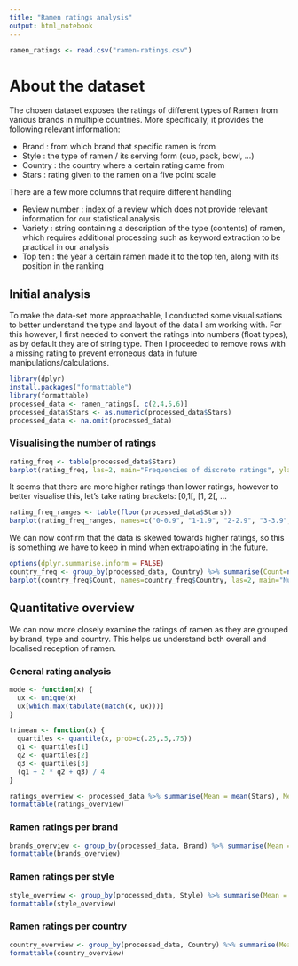 ---
title: "Ramen ratings analysis"
output: html_notebook
---
```{r}
ramen_ratings <- read.csv("ramen-ratings.csv")
```

# About the dataset

The chosen dataset exposes the ratings of different types of Ramen from various brands in multiple countries. More specifically, it provides the following relevant information:

- Brand : from which brand that specific ramen is from
- Style : the type of ramen / its serving form (cup, pack, bowl, ...)
- Country : the country where a certain rating came from
- Stars : rating given to the ramen on a five point scale

There are a few more columns that require different handling

- Review number : index of a review which does not provide relevant information for our statistical analysis
- Variety : string containing a description of the type (contents) of ramen, which requires additional processing such as keyword extraction to be practical in our analysis
- Top ten : the year a certain ramen made it to the top ten, along with its position in the ranking

## Initial analysis

To make the data-set more approachable, I conducted some visualisations to better understand the type and layout of the data I am working with. For this however, I first needed to convert the ratings into numbers (float types), as by default they are of string type. Then I proceeded to remove rows with a missing rating to prevent erroneous data in future manipulations/calculations.

```{r}
library(dplyr)
install.packages("formattable")
library(formattable)
processed_data <- ramen_ratings[, c(2,4,5,6)]
processed_data$Stars <- as.numeric(processed_data$Stars)
processed_data <- na.omit(processed_data)
```

### Visualising the number of ratings

```{r}
rating_freq <- table(processed_data$Stars)
barplot(rating_freq, las=2, main="Frequencies of discrete ratings", ylab="Count", cex.names=.7)
```
It seems that there are more higher ratings than lower ratings, however to better visualise this, let's take rating brackets: [0,1[, [1, 2[, ...

```{r}
rating_freq_ranges <- table(floor(processed_data$Stars))
barplot(rating_freq_ranges, names=c("0-0.9", "1-1.9", "2-2.9", "3-3.9", "4-4.9", "5"), main="Frequencies of ratings by brackets", ylab="Count")
```
We can now confirm that the data is skewed towards higher ratings, so this is something we have to keep in mind when extrapolating in the future.

```{r}
options(dplyr.summarise.inform = FALSE)
country_freq <- group_by(processed_data, Country) %>% summarise(Count=n()) %>% arrange(desc(Count))
barplot(country_freq$Count, names=country_freq$Country, las=2, main="Number of ratings per country", ylab="Count", cex.names=.8)
```

## Quantitative overview

We can now more closely examine the ratings of ramen as they are grouped by brand, type and country. This helps us understand both overall and localised reception of ramen.

### General rating analysis

```{r}
mode <- function(x) {
  ux <- unique(x)
  ux[which.max(tabulate(match(x, ux)))]
}

trimean <- function(x) {
  quartiles <- quantile(x, prob=c(.25,.5,.75))
  q1 <- quartiles[1]
  q2 <- quartiles[2]
  q3 <- quartiles[3]
  (q1 + 2 * q2 + q3) / 4
}

ratings_overview <- processed_data %>% summarise(Mean = mean(Stars), Median = median(Stars), Mode = mode(Stars), Trimean = trimean(Stars), "20% Trimmed mean" = mean(Stars, trim=.2))
formattable(ratings_overview)
```

### Ramen ratings per brand

```{r}
brands_overview <- group_by(processed_data, Brand) %>% summarise(Mean = mean(Stars), Median = median(Stars), Mode = mode(Stars), Trimean = trimean(Stars), "20% Trimmed mean" = mean(Stars, trim=.2))
formattable(brands_overview)
```

### Ramen ratings per style

```{r}
style_overview <- group_by(processed_data, Style) %>% summarise(Mean = mean(Stars), Median = median(Stars), Mode = mode(Stars), Trimean = trimean(Stars), "20% Trimmed mean" = mean(Stars, trim=.2))
formattable(style_overview)
```

### Ramen ratings per country

```{r}
country_overview <- group_by(processed_data, Country) %>% summarise(Mean = mean(Stars), Median = median(Stars), Mode = mode(Stars), Trimean = trimean(Stars), "20% Trimmed mean" = mean(Stars, trim=.2))
formattable(country_overview)
```